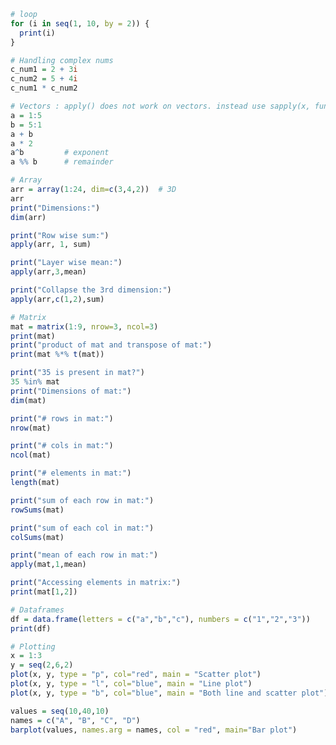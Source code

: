 ```{r}
# loop
for (i in seq(1, 10, by = 2)) {
  print(i)
}

# Handling complex nums
c_num1 = 2 + 3i
c_num2 = 5 + 4i
c_num1 * c_num2
```
```{r}
# Vectors : apply() does not work on vectors. instead use sapply(x, function(val) dexp(val, lambda) )
a = 1:5
b = 5:1
a + b
a * 2
a^b         # exponent
a %% b      # remainder
```

```{r}
# Array
arr = array(1:24, dim=c(3,4,2))  # 3D
arr
print("Dimensions:")
dim(arr)

print("Row wise sum:")
apply(arr, 1, sum)

print("Layer wise mean:")
apply(arr,3,mean)

print("Collapse the 3rd dimension:")
apply(arr,c(1,2),sum)
```

```{r}
# Matrix
mat = matrix(1:9, nrow=3, ncol=3)
print(mat)
print("product of mat and transpose of mat:")
print(mat %*% t(mat))

print("35 is present in mat?")
35 %in% mat
print("Dimensions of mat:")
dim(mat)

print("# rows in mat:")
nrow(mat)

print("# cols in mat:")
ncol(mat)

print("# elements in mat:")
length(mat)

print("sum of each row in mat:")
rowSums(mat)

print("sum of each col in mat:")
colSums(mat)

print("mean of each row in mat:")
apply(mat,1,mean)

print("Accessing elements in matrix:")
print(mat[1,2])
```

```{r}
# Dataframes
df = data.frame(letters = c("a","b","c"), numbers = c("1","2","3"))
print(df)
```

```{r}
# Plotting
x = 1:3
y = seq(2,6,2)
plot(x, y, type = "p", col="red", main = "Scatter plot")
plot(x, y, type = "l", col="blue", main = "Line plot")
plot(x, y, type = "b", col="blue", main = "Both line and scatter plot")

values = seq(10,40,10)
names = c("A", "B", "C", "D")
barplot(values, names.arg = names, col = "red", main="Bar plot")
```


